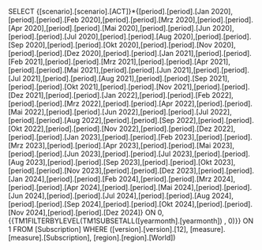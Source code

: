 SELECT {[scenario].[scenario].[ACT]}*{[period].[period].[Jan 2020],[period].[period].[Feb 2020],[period].[period].[Mrz 2020],[period].[period].[Apr 2020],[period].[period].[Mai 2020],[period].[period].[Jun 2020],[period].[period].[Jul 2020],[period].[period].[Aug 2020],[period].[period].[Sep 2020],[period].[period].[Okt 2020],[period].[period].[Nov 2020],[period].[period].[Dez 2020],[period].[period].[Jan 2021],[period].[period].[Feb 2021],[period].[period].[Mrz 2021],[period].[period].[Apr 2021],[period].[period].[Mai 2021],[period].[period].[Jun 2021],[period].[period].[Jul 2021],[period].[period].[Aug 2021],[period].[period].[Sep 2021],[period].[period].[Okt 2021],[period].[period].[Nov 2021],[period].[period].[Dez 2021],[period].[period].[Jan 2022],[period].[period].[Feb 2022],[period].[period].[Mrz 2022],[period].[period].[Apr 2022],[period].[period].[Mai 2022],[period].[period].[Jun 2022],[period].[period].[Jul 2022],[period].[period].[Aug 2022],[period].[period].[Sep 2022],[period].[period].[Okt 2022],[period].[period].[Nov 2022],[period].[period].[Dez 2022],[period].[period].[Jan 2023],[period].[period].[Feb 2023],[period].[period].[Mrz 2023],[period].[period].[Apr 2023],[period].[period].[Mai 2023],[period].[period].[Jun 2023],[period].[period].[Jul 2023],[period].[period].[Aug 2023],[period].[period].[Sep 2023],[period].[period].[Okt 2023],[period].[period].[Nov 2023],[period].[period].[Dez 2023],[period].[period].[Jan 2024],[period].[period].[Feb 2024],[period].[period].[Mrz 2024],[period].[period].[Apr 2024],[period].[period].[Mai 2024],[period].[period].[Jun 2024],[period].[period].[Jul 2024],[period].[period].[Aug 2024],[period].[period].[Sep 2024],[period].[period].[Okt 2024],[period].[period].[Nov 2024],[period].[period].[Dez 2024]} ON 0, {{TM1FILTERBYLEVEL(TM1SUBSETALL([yearmonth].[yearmonth]) , 0)}} ON 1 FROM [Subscription] WHERE ([version].[version].[12], [measure].[measure].[Subscription], [region].[region].[World])